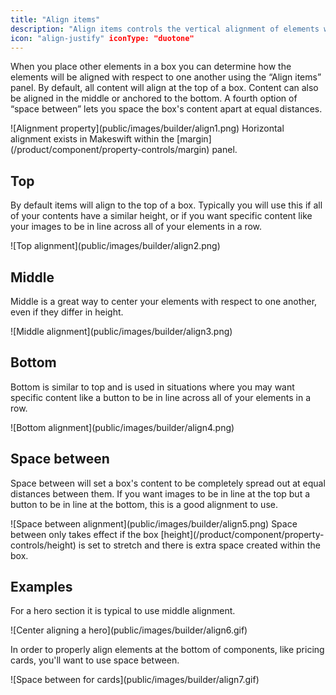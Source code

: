 ```yaml
---
title: "Align items"
description: "Align items controls the vertical alignment of elements within a box. It ensures that elements are properly aligned, whether at the top, middle, or bottom, providing a balanced and aesthetically pleasing layout."
icon: "align-justify" iconType: "duotone"
---
```


When you place other elements in a box you can determine how the elements will be aligned with respect to one another using the “Align items” panel. By default, all content will align at the top of a box. Content can also be aligned in the middle or anchored to the bottom. A fourth option of “space between” lets you space the box's content apart at equal distances.

<Frame>![Alignment property](public/images/builder/align1.png)</Frame>

<Note>
  Horizontal alignment exists in Makeswift within the
  [margin](/product/component/property-controls/margin) panel.
</Note>

## Top

By default items will align to the top of a box. Typically you will use this if all of your contents have a similar height, or if you want specific content like your images to be in line across all of your elements in a row.

<Frame>![Top alignment](public/images/builder/align2.png)</Frame>

## Middle

Middle is a great way to center your elements with respect to one another, even if they differ in height.

<Frame>![Middle alignment](public/images/builder/align3.png)</Frame>

## Bottom

Bottom is similar to top and is used in situations where you may want specific content like a button to be in line across all of your elements in a row.

<Frame>![Bottom alignment](public/images/builder/align4.png)</Frame>

## Space between

Space between will set a box's content to be completely spread out at equal distances between them. If you want images to be in line at the top but a button to be in line at the bottom, this is a good alignment to use.

<Frame>![Space between alignment](public/images/builder/align5.png)</Frame>

<Note>
  Space between only takes effect if the box
  [height](/product/component/property-controls/height) is set to stretch and
  there is extra space created within the box.
</Note>

## Examples

For a hero section it is typical to use middle alignment.

<Frame>![Center aligning a hero](public/images/builder/align6.gif)</Frame>

In order to properly align elements at the bottom of components, like pricing cards, you'll want to use space between.

<Frame>![Space between for cards](public/images/builder/align7.gif)</Frame>
